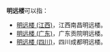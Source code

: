 '''明远楼'''可以指：
*[[明远楼_(江西)|明远楼 (江西)]]，江西南昌明远楼。
*[[明远楼_(广东)|明远楼 (广东)]]，广东贡院明远楼。
*[[明远楼_(四川)|明远楼 (四川)]]，四川成都明远楼。

{{消歧义|M|cat=三字建築物消歧義}}